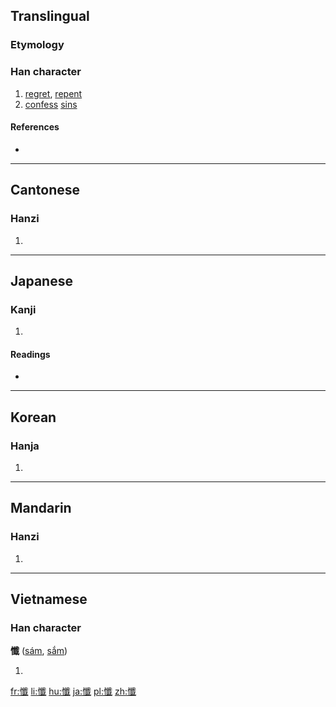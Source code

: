 {{also|忏|懴}}
==Translingual==

===Etymology===
{{Han compound|心|韱|c1=s|c2=p|t1=heart|ls=psc}}

===Han character===
{{Han char|rn=61|rad=心|as=17|sn=20|four=9305<sub>0</sub>|canj=心人戈一 (POIM)|ids=⿰[[忄]][[韱]]}}

# [[regret]], [[repent]]
# [[confess]] [[sin]]s

====References====
* {{Han ref|kx=0408.340|dkj=11478|dj=0750.090|hdz=42370.150|uh=61FA|ud=25082|bh=C462|bd=50274}}

----

==Cantonese==

===Hanzi===
{{yue-hanzi|jyut=[[caam3]]|y=chaam3|sim=忏}}

# {{defn|lang=yue|sort=心17}}

----

==Japanese==

===Kanji===
{{ja-kanji|grade=|rs=心17}}

# {{defn|lang=ja|sort=心17}}

====Readings====
* {{ja-readings|on=[[ざん]] (zan), [[さん]] (san)|kun=[[くいる]] (kuiru)}}

----

==Korean==

===Hanja===
{{ko-hanja|hangeul=[[참]]|eumhun=|rv=cham|mr=ch'am|y=cham}}

# {{defn|lang=ko|sort=心17}}

----

==Mandarin==

===Hanzi===
{{cmn-hanzi|sim=忏|pin=[[chàn]] ([[chan4]])|wg=ch'an<sup>4</sup>}}

# {{defn|lang=cmn|sort=心17}}

----

==Vietnamese==

===Han character===
'''懺''' ([[sám]], [[sắm]])

# {{defn|lang=vi}}

[[fr:懺]]
[[li:懺]]
[[hu:懺]]
[[ja:懺]]
[[pl:懺]]
[[zh:懺]]